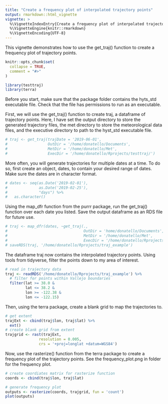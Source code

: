 ```yaml
---
title: "Create a frequency plot of interpolated trajectory points"
output: rmarkdown::html_vignette
vignette: >
  %\VignetteIndexEntry{Create a frequency plot of interpolated trajectory points}
  %\VignetteEngine{knitr::rmarkdown}
  %\VignetteEncoding{UTF-8}
---
```

This vignette demonstrates how to use the get_traj() function to create a frequency plot of trajectory points. 

```r
knitr::opts_chunk$set(
  collapse = TRUE,
  comment = "#>"
)
```

```r
library(testtraj)
library(terra)
```
Before you start, make sure that the package folder contains the hyts_std executable file. Check that the file has permissions to run as an executable. 

First, we will use the get_traj() function to create traj, a dataframe of trajectory points. Here, I have set the output directory to store the generated trajectory files, the met directory to store the meteorological data files, and the executive directory to path to the hyst_std executable file. 
```r
# traj <- get_traj(trajDate = '2019-06-01',
#                  OutDir = '/home/donatello/Documents',
#                  MetDir = '/home/donatello/Met',
#                  ExecDir = '/home/donatello/Rprojects/testtraj/')
```

More often, you will generate trajectories for multiple dates at a time. To do so, first create an object, dates, to contain your desired range of dates. Make sure the dates are in character format. 
```r
# dates <- seq(as.Date('2019-02-01'),
#              as.Date('2019-02-25'),
#              "days") %>%
#   as.character()
```

Using the map_dfr function from the purrr package, run the get_traj() function over each date you listed. Save the output dataframe as an RDS file for future use. 
```r
# traj <- map_dfr(dates, ~get_traj(.,
#                                  OutDir = 'home/donatello/Documents',
#                                  MetDir = '/home/donatello/Met',
#                                  ExecDir = '/home/donatello/Rprojects/testtraj'))
# saveRDS(traj, '/home/donatello/Rprojects/traj_example')
```

The dataframe traj now contains the interpolated trajectory points. Using tools from tidyverse, filter the points down to my area of interest. 
```r
# read in trajectory data
traj <- readRDS('/home/donatello/Rprojects/traj_example') %>%
  # filter for points within Vallejo boundaries
  filter(lat >= 38.0 &
         lat <= 38.2 &
         lon >= -122.38 &
         lon <= -122.15)
```

Then, using the terra package, create a blank grid to map the trajectories to. 
```r
# get extent
trajExt <- cbind(traj$lon, traj$lat) %>%
  ext()
# create blank grid from extent
trajgrid <- rast(trajExt, 
               resolution = 0.005, 
               crs = '+proj=longlat +datum=WGS84')
```

Now, use the rasterize() function from the terra package to create a frequency plot of the trajectory points. See the frequency_plot.png in folder for the frequency plot.  
```r
# create coordiates matrix for rasterize function
coords <- cbind(traj$lon, traj$lat)

# generate frequency plot
outputs <- rasterize(coords, trajgrid, fun = 'count')
plot(outputs)
```

